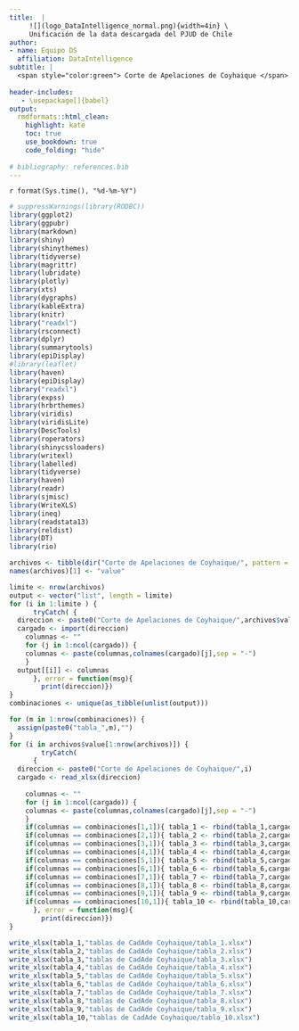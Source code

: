 ```yaml
---
title:  | 
     ![](logo_DataIntelligence_normal.png){width=4in} \
     Unificación de la data descargada del PJUD de Chile
author:
- name: Equipo DS
  affiliation: DataIntelligence
subtitle: | 
  <span style="color:green"> Corte de Apelaciones de Coyhaique </span> 
  
header-includes:
   - \usepackage[]{babel}
output:
  rmdformats::html_clean:
    highlight: kate
    toc: true
    use_bookdown: true
    code_folding: "hide"    
    
# bibliography: references.bib 
---
```


<!-- http://openaccess.uoc.edu/webapps/o2/bitstream/10609/64085/6/romancalafatiTFG0617memoria.pdf -->

`r format(Sys.time(), "%d-%m-%Y")`
<style type="text/css">
.main-container {
  max-width: 1600px;
  margin-left: 100px;
  margin-right: auto;
}
</style>

```r
# suppressWarnings(library(RODBC))
library(ggplot2)
library(ggpubr)
library(markdown)
library(shiny)
library(shinythemes)
library(tidyverse)
library(magrittr)
library(lubridate)
library(plotly)
library(xts)
library(dygraphs)
library(kableExtra)
library(knitr)
library("readxl")
library(rsconnect)
library(dplyr)
library(summarytools)
library(epiDisplay)
#library(leaflet)
library(haven)
library(epiDisplay)
library("readxl")
library(expss)
library(hrbrthemes)
library(viridis)
library(viridisLite)
library(DescTools)
library(roperators)
library(shinycssloaders)
library(writexl)
library(labelled)
library(tidyverse)
library(haven)
library(readr)
library(sjmisc)
library(WriteXLS)
library(ineq)
library(readstata13)
library(reldist)
library(DT)
library(rio)
```

```r
archivos <- tibble(dir("Corte de Apelaciones de Coyhaique/", pattern = ".xlsx"))
names(archivos)[1] <- "value"
```

```r
limite <- nrow(archivos)
output <- vector("list", length = limite)
for (i in 1:limite ) {
      tryCatch( {
  direccion <- paste0("Corte de Apelaciones de Coyhaique/",archivos$value[i])
  cargado <- import(direccion) 
    columnas <- ""
    for (j in 1:ncol(cargado)) {
    columnas <- paste(columnas,colnames(cargado)[j],sep = "-")
    }
  output[[i]] <- columnas
      }, error = function(msg){ 
        print(direccion)})
}
combinaciones <- unique(as_tibble(unlist(output)))
```

```r
for (m in 1:nrow(combinaciones)) {
  assign(paste0("tabla_",m),"")     
}
for (i in archivos$value[1:nrow(archivos)]) {
        tryCatch(
      {
  direccion <- paste0("Corte de Apelaciones de Coyhaique/",i)
  cargado <- read_xlsx(direccion)  
  
    columnas <- ""
    for (j in 1:ncol(cargado)) { 
    columnas <- paste(columnas,colnames(cargado)[j],sep = "-")
    } 
    if(columnas == combinaciones[1,1]){ tabla_1 <- rbind(tabla_1,cargado)}
    if(columnas == combinaciones[2,1]){ tabla_2 <- rbind(tabla_2,cargado)}
    if(columnas == combinaciones[3,1]){ tabla_3 <- rbind(tabla_3,cargado)}
    if(columnas == combinaciones[4,1]){ tabla_4 <- rbind(tabla_4,cargado)}
    if(columnas == combinaciones[5,1]){ tabla_5 <- rbind(tabla_5,cargado)}
    if(columnas == combinaciones[6,1]){ tabla_6 <- rbind(tabla_6,cargado)}
    if(columnas == combinaciones[7,1]){ tabla_7 <- rbind(tabla_7,cargado)}
    if(columnas == combinaciones[8,1]){ tabla_8 <- rbind(tabla_8,cargado)}
    if(columnas == combinaciones[9,1]){ tabla_9 <- rbind(tabla_9,cargado)} 
    if(columnas == combinaciones[10,1]){ tabla_10 <- rbind(tabla_10,cargado)} 
      }, error = function(msg){
        print(direccion)})
}
```

```r
write_xlsx(tabla_1,"tablas de CadAde Coyhaique/tabla_1.xlsx")
write_xlsx(tabla_2,"tablas de CadAde Coyhaique/tabla_2.xlsx")
write_xlsx(tabla_3,"tablas de CadAde Coyhaique/tabla_3.xlsx")
write_xlsx(tabla_4,"tablas de CadAde Coyhaique/tabla_4.xlsx")
write_xlsx(tabla_5,"tablas de CadAde Coyhaique/tabla_5.xlsx")
write_xlsx(tabla_6,"tablas de CadAde Coyhaique/tabla_6.xlsx")
write_xlsx(tabla_7,"tablas de CadAde Coyhaique/tabla_7.xlsx")
write_xlsx(tabla_8,"tablas de CadAde Coyhaique/tabla_8.xlsx")
write_xlsx(tabla_9,"tablas de CadAde Coyhaique/tabla_9.xlsx") 
write_xlsx(tabla_10,"tablas de CadAde Coyhaique/tabla_10.xlsx") 
```

